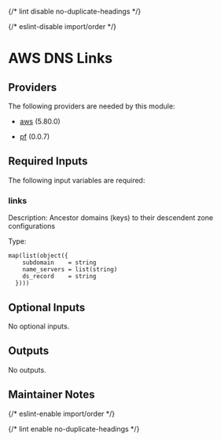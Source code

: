 
{/* lint disable no-duplicate-headings */}

{/* eslint-disable import/order */}

<ModuleHeader name="aws_dns_links" sourceHref="https://github.com/Panfactum/stack/tree/__PANFACTUM_VERSION_MAIN__/packages/infrastructure/aws_dns_links" status="stable" type="direct" />

# AWS DNS Links

## Providers

The following providers are needed by this module:

* [aws](https://registry.terraform.io/providers/hashicorp/aws/5.80.0/docs) (5.80.0)

* [pf](https://registry.terraform.io/providers/panfactum/pf/0.0.7/docs) (0.0.7)

## Required Inputs

The following input variables are required:

### links

Description: Ancestor domains (keys) to their descendent zone configurations

Type:

```hcl
map(list(object({
    subdomain    = string
    name_servers = list(string)
    ds_record    = string
  })))
```

## Optional Inputs

No optional inputs.

## Outputs

No outputs.

## Maintainer Notes

{/* eslint-enable import/order */}

{/* lint enable no-duplicate-headings */}
